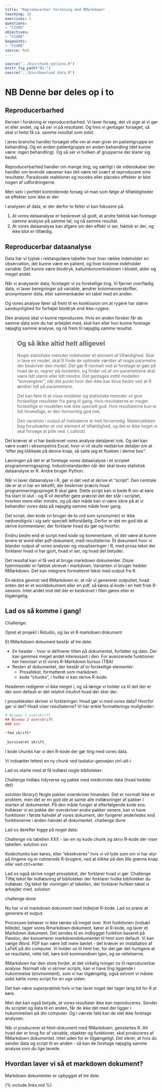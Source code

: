 ```yaml
---
title: "Reproducerbar forskning med RMarkdown"
teaching: 10
exercises: 5
questions:
- "FIXME"
objectives:
- "FIXME"
keypoints:
- "FIXME"
source: Rmd
---
```


```r
source("../bin/chunk-options.R")
knitr_fig_path("01-")
source("../bin/download_data.R")
```

# NB Denne bør deles op i to

## Reproducerbarhed

Kernen i forskning er reproducerbarhed. Vi laver forsøg, det vil sige at vi 
gør et eller andet, og så ser vi på resultatet. Og hvis vi gentager forsøget,
så skal vi helst få ca. samme resultat som sidst.

I jeres branche handler forsøget ofte om at man giver en patientgruppe en 
behandling. Og en anden patientgruppe en anden behandling (det kunne være: ingen
behandling). Og så ser vi hvilken af grupperne der klarer sig bedst.

Reproducerbarhed handler om mange ting, og særligt i de videnskaber der handler
om levende væsener kan det være ret svært at reproducere sine resultater. 
Paradoxale reaktioner og nocebo eller placebo effekter er blot nogen af udfordringerne.

Men selv i perfekt kontrollerede forsøg vil man som følge af tilfældigheder se
effekter som ikke er der.

I analysen af data, er der derfor to felter vi kan fokusere på.

1. At vores dataanalyse er beskrevet så godt, at andre faktisk kan foretage samme  analyse på samme tal, og nå samme resultat.
2. At vores dataanalyse kan afgøre om den effekt vi ser, faktisk er der, og ikke blot er tilfældig.

## Reproducerbar dataanalyse

Data har vi typisk i rektangulære tabeller hvor hver række indeholder en observation,
det kunne være en patient, og hver kolonne indeholder variable. Det kunne være
blodtryk, kaliumkoncentrationen i blodet, alder og meget andet.

Når vi analyserer data, foretager vi os forskellige ting. Vi fjerner overflødig data,
vi laver beregninger på variable, ændrer kolonneoverskrifter, anonymiserer data,
eller sammenkæder en tabel med en anden.

Og vores analyse fører så frem til en konklusion om at rygere har større sandsynlighed
for forhøjet blodtryk end ikke-rygere.

Den analyse skal vi kunne reproducere. Hvis en anden forsker får de samme data
som du har arbejdet med, skal han eller hun kunne foretage nøjagtig samme analyse,
og nå frem til nøjagtig samme resultat.

> ## Og så ikke altid helt alligevel
> 
> Nogle statistiske metoder indeholder et element af tilfældighed. 
> Skal vi lave en model, skal R finde de optimale værdier af nogle parametre 
> der beskriver den model. Det gør R normalt ved at foretage et gæt på hvad de
> er, regner på modellen, og finder ud af om parametrene skal være lidt større
> eller lidt mindre. Det gentages indtil modellen "konvergerer", når det punkt
> hvor den ikke kan blive bedre ved at R ændrer lidt på parametrene.
>
> Det kan føre til at visse modeller og statistiske metoder vil give forskellige
> resultater fra gang til gang. Hvis resultaterne er meget forskellige er modellen
> nok ikke specielt god. Hvis resultaterne kun er lidt forskellige, er den formentlig
> god nok. 
>
> Den variation i output af metoderne er helt forventelig. Matematikken bag 
> forudsætter et vist element af tilfældighed, og det er ikke noget vi skal forsøge
> at pille ved.
{.callout}

Det kræver at vi har beskrevet vores analyse detaljeret nok. Og det kan være 
svært i eksempelvis Excel, hvor vi vil skulle nedskrive detaljer om at "efter 
jeg klikkede på denne knap, så satte jeg et flueben i denne box".

Løsningen på det er at foretage vores dataanalyse i et scriptet programmeringssprog.
Industristandarden når der skal laves statistisk dataanalyse er R. Andre bruger
Python.

Når vi laver dataanalyse i R, gør vi det ved at skrive et "script". Den centrale
ide er at vi har en tekstfil, der beskriver præcis hvad programmeringssproget R
skal gøre. Dette script kan vi bede R om at køre fra start til slut - og R vil
derefter gøre præcist det der står i scriptet, hverken mere eller mindre, og 
på den måde kan vi være sikre på at vi behandler vores data på nøjagtig 
samme måde hver gang.

Det script, den kode (vi bruger de to ord som synonymer) er ikke nødvendigvis
i sig selv specielt letforståelig. Derfor er det en god ide at skrive kommentarer,
der forklarer hvad du gør og hvorfor.

Endnu bedre end et script med kode og kommentarer, vil det være at kunne levere
et word eller pdf-dokument, med resultaterne. Et dokument hvor vi blander output
af vores analyser og visualiseringer i R, med prosa tekst der forklarer hvad 
vi har gjort, hvad vi ser, og hvad det betyder.

Det resultat kan vi få ved at bruge markdown dokumenter. Disse hjemmesider er
faktisk skrevet i markdown.
Varianten vi bruger hedder RMarkdown. Det kan integrere formatteret tekst med
output fra R.

En ekstra gevinst ved RMarkdown er, at når vi genererer outputtet, hvad enten
det er et worddokument eller en pdf, så køres al kode i en helt frisk R-session.
Intet andet end det der er beskrevet i filen gøres eller er tilgængelig.


## Lad os så komme i gang!

Challenge:

Opret et projekt i Rstudio, og lav et R markdown dokument



Et RMarkdown dokument består af tre dele:

* En header - hvor vi definerer titlen på dokumentet, forfatter og dato. Der kan gemmes meget andet interessant i den. For avancerede funktioner her henviser vi
til vores R-Markdown kursus (TBA)
* Resten af dokumentet, der består af to forskellige elementer:
  - Prosatekst, formatteret som markdown
  - kode "chunks", i hvilke vi kan skrive R-kode.
  
Headeren redigerer vi ikke meget i, og så længe vi holder os til det der er der
som default er det relativt intuitivt hvad der sker der.

I prosateksten skriver vi forklaringer. Hvad gør vi med vores data? Hvorfor gør
vi det? Hvad viser resultaterne? Vi har enkle formatterings muligheder:

```r
# Niveau 1 overskrift
## Niveau 2 overskrift
### etc

*fed skrift*
  
_kursiveret skrift_

```

I kode chunks har vi den R-kode der gør ting med vores data.

Vi indsætter lettest en ny chunk ved tastatur-genvejen ctrl-alt-i

Lad os starte med at få indlæst nogle biblioteker:

Challenge
Indlæs tidyverse og pakke med medicinske data (hvad hedder det)

solution
library()
Nogle pakker overskriver hinanden. Det er normalt ikke et problem, men det er 
en god ide at samle alle indlæsninger af pakker i starten af dokumentet. På den
måde funger al efterfølgende kode ens. Indlæser vi en pakke der overskriver andre
pakker senere, kan vi have funktioner i første halvdel af vores dokument, der
fungerer anderledes end funktionerne i anden halvdel af dokumentet.
challenge done

Lad os derefter kigge på noget data:

Challenge
vis tabellen XXX - lav en ny kode chunk og skriv R-kode der viser tabellen.
solution
xxx

Kodechunks kan køres, eller "eksekveres" hvis vi vil lyde som om vi har styr på
tingene og er rutinerede R-brugere, ved at klikke på den lille grønne knap
eller ved ctrl+enter.

Lad os også skrive noget prosatekst, der forklarer hvad vi gør.
Challenge
Tilføj tekst før indlæsning af biblioteker der forklarer hvilke biblioteker 
du indlæser. Og tekst før visningen af tabellen, der forklarer hvilken tabel vi
arbejder med.
solution

challenge done

Nu har vi et markdown dokument med indlejret R-kode. Lad os prøve at generere 
et output.

Processen behøver vi ikke tænke så meget over. Knit funktionen (indsæt billede),
tager vores Rmarkdown dokument, kører al R-kode, og laver et Markdown dokument.
Det sendes til en indbygget funktion baseret på Pandoc, der konverterer
markdowndokumentet til html som default. Vi kan vælge Word. PDF kan være lidt mere
bøvlet - det kræver en installation af LaTeX på din computer. Vi holder os til 
html her, for det gør det hurtigere at se resultatet, rette lidt, køre knit 
kommandoen igen, og se rettelserne.




RMarkdown har den store fordel, at det virkelig tvinger os til reproducerbar
analyse. Normalt når vi skriver scripts, kan vi have ting liggende i hukommelse 
(environment), som vi har tilgængelig, også selvom vi måske sidst kørte vores 
script for en uge siden.

Det kan være superpraktisk hvis vi har lavet noget der tager lang tid for R at køre.

Men det kan også betyde, at vores resultater ikke kan reproduceres. Sender du
scriptet og data til en anden, får de ikke det med der ligger i hukommelsen på
din computer. Og i værste fald kan de slet ikke foretage analysen.

Når vi producerer et html-dokument med RMarkdown, genstartes R. Alt hvad der er 
brug for af variable, objekter og funktioner, skal produceres af RMarkdown dokumentet.
Intet uden for er tilgængeligt. Det sikrer, at hvis du sender data og script til
en anden - så kan de foretage nøjagtig samme analyse som du lige lavede.




## Hvordan laver vi så et markdown dokument?


Markdown dokumenter er opbygget af tre dele. 


{% include links.md %}
